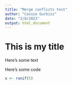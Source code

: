 ```yaml
---
title: "Merge conflicts test"
author: "Cassie Gurbisz"
date: "2/8/2023"
output: html_document
---
```


# This is my title

Here's some text

Here's some code
```r
x <- runif(5) 
```

